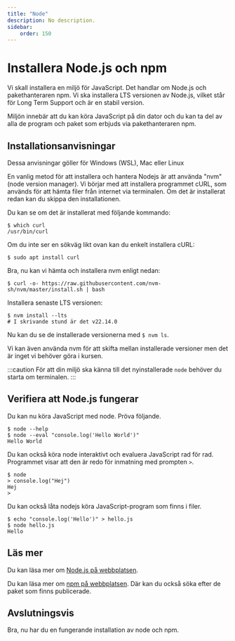 ```yaml
---
title: "Node" 
description: No description.
sidebar:
    order: 150
---
```




<CustomFigure
  src={nodejslogo}
  alt="Node.js Logo"
  caption="This is the Node.js logo"
  width={200}
  height={300}
/>



Installera Node.js och npm
===================================

Vi skall installera en miljö för JavaScript. Det handlar om Node.js och pakethanteraren npm. Vi ska installera LTS versionen av Node.js, vilket står för Long Term Support och är en stabil version.

Miljön innebär att du kan köra JavaScript på din dator och du kan ta del av alla de program och paket som erbjuds via pakethanteraren npm.



Installationsanvisningar
-------------------------------

Dessa anvisningar göller för Windows (WSL), Mac eller Linux

En vanlig metod för att installera och hantera Nodejs är att använda "nvm" (node version manager). Vi börjar med att installera programmet cURL, som används för att hämta filer från internet via terminalen. Om det är installerat redan kan du skippa den installationen.

Du kan se om det är installerat med följande kommando:
```console
$ which curl
/usr/bin/curl
```

Om du inte ser en sökväg likt ovan kan du enkelt installera cURL:


```console
$ sudo apt install curl
```

Bra, nu kan vi hämta och installera nvm enligt nedan:

```console
$ curl -o- https://raw.githubusercontent.com/nvm-sh/nvm/master/install.sh | bash
```

Installera senaste LTS versionen:

```console
$ nvm install --lts
# I skrivande stund är det v22.14.0
```

Nu kan du se de installerade versionerna med `$ nvm ls`.

Vi kan även använda nvm för att skifta mellan installerade versioner men det är inget vi behöver göra i kursen.

:::caution
För att din miljö ska känna till det nyinstallerade `node` behöver du starta om terminalen.
:::

Verifiera att Node.js fungerar
-------------------------------

Du kan nu köra JavaScript med node. Pröva följande.

```console
$ node --help
$ node --eval "console.log('Hello World')"
Hello World
```

Du kan också köra node interaktivt och evaluera JavaScript rad för rad. Programmet visar att den är redo för inmatning med prompten `>`.


```console
$ node
> console.log("Hej")
Hej
>
```

Du kan också låta nodejs köra JavaScript-program som finns i filer.

```console
$ echo "console.log('Hello')" > hello.js
$ node hello.js
Hello
```



Läs mer
-------------------------------

Du kan läsa mer om [Node.js på webbplatsen](https://nodejs.org/).

Du kan läsa mer om [npm på webbplatsen](https://www.npmjs.com/). Där kan du också söka efter de paket som finns publicerade.



Avslutningsvis
----------------------------

Bra, nu har du en fungerande installation av node och npm.